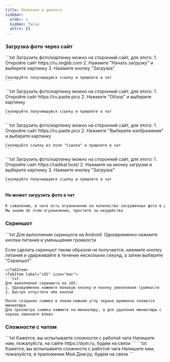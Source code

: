 ```yaml
---
title: Полезное в диалоге
sidebar:
  order: 1
  hidden: false
  attrs: {}
---
```



### Загрузка фото через сайт

<Tabs>
  <TabItem label="ImgBB">
    ```txt
    Загрузить фото/картинку можно на сторонний сайт, для этого:
    1. Откройте сайт https://ru.imgbb.com
    2. Нажмите "Начать загрузку" и выберите картинку
    3. Нажмите кнопку "Загрузка"

    Скопируйте получившуюся ссылку и пришлите в чат
    ```
  </TabItem>

  <TabItem label="PastePics">
    ```txt
    Загрузить фото/картинку можно на сторонний сайт, для этого:
    1. Откройте сайт https://ru.paste.pics
    2. Нажмите "Обзор" и выберите картинку
    
    Скопируйте получившуюся ссылку и пришлите в чат
    ```
  </TabItem>

  <TabItem label="Postimages">
    ```txt
    Загрузить фото/картинку можно на сторонний сайт, для этого:
    1. Откройте сайт https://ru.paste.pics
    2. Нажмите "Выберите изображения" и выберите картинку

    Скопируйте ссылку из поля "Ссылка" и пришлите в чат
    ```
  </TabItem>
  <TabItem label="radikal">
    ```txt
    Загрузить фото/картинку можно на сторонний сайт, для этого:
    1. Откройте сайт https://radikal.host/
    2. Нажмите на иконку загрузки и выберите картинку
    3. Нажмите кнопку "Загрузка"

    Скопируйте получившуюся ссылку и пришлите в чат
    ```
  </TabItem>
</Tabs>

#### Не может загрузить фото в чат
```txt
К сожалению, в чате есть ограничение на количество загруженных фото в рамках одной сессии
Мы знаем об этом ограничении, простите за неудобства
```


### Скриншот
<Tabs>
  <TabItem label="Android" icon="linux">
  ```txt
  Для выполнения скриншота на Android:
  Одновременно нажмите кнопки питания и уменьшения громкости
  
  Если сделать скриншот таким образом не получается, нажмите кнопку питания и удерживайте в течение нескольких секунд, а затем выберите "Скриншот"
  ```
  </TabItem>
  <TabItem label="iOS" icon="mac">
  ```txt
  Для выполнения скриншота на iOS:
  1. Одновременно нажмите боковую кнопку и кнопку увеличения громкости
  2. Быстро отпустите обе кнопки
  
  После создания снимка в левом нижнем углу экрана временно появится миниатюра
  Для просмотра снимка нажмите на миниатюру, а для удаления миниатюры с экрана смахните влево
  ```
  </TabItem>
</Tabs>

### Сложности с чатом
<Tabs>
  <TabItem label="МП на сайт">
  ```txt
  Кажется, вы испытываете сложности с работой чата
  Напишите нам, пожалуйста, на сайте https://dom.ru, будем на связи
  ```
  </TabItem>
  <TabItem label="Сайт в МП">
  ```txt
  Кажется, вы испытываете сложности с работой чата
  Напишите нам, пожалуйста, в приложении Мой Дом.ру, будем на связи
  ```
  </TabItem>
</Tabs>